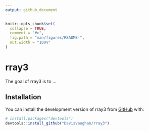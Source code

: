 ```yaml
---
output: github_document
---
```


<!-- README.md is generated from README.Rmd. Please edit that file -->

```r
knitr::opts_chunk$set(
  collapse = TRUE,
  comment = "#>",
  fig.path = "man/figures/README-",
  out.width = "100%"
)
```

# rray3

<!-- badges: start -->
<!-- badges: end -->

The goal of rray3 is to ...

## Installation

You can install the development version of rray3 from [GitHub](https://github.com/) with:

``` r
# install.packages("devtools")
devtools::install_github("DavisVaughan/rray3")
```
